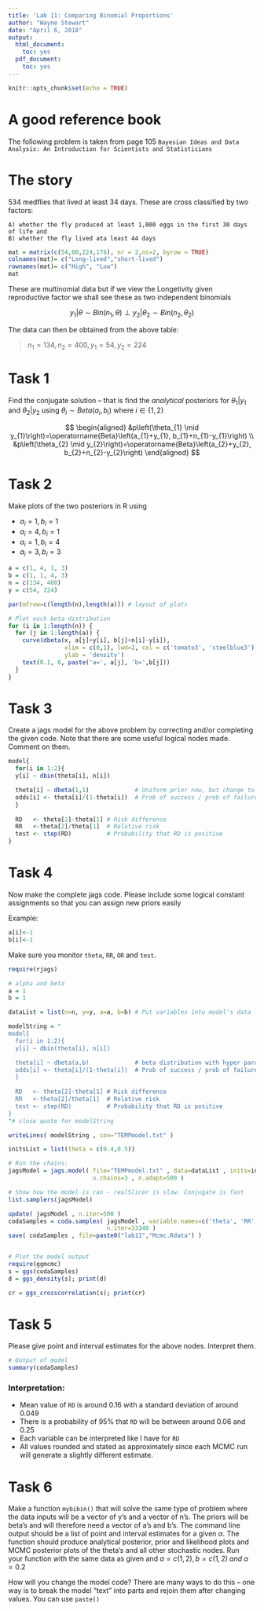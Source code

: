 ```yaml
---
title: 'Lab 11: Comparing Binomial Proportions'
author: "Wayne Stewart"
date: "April 6, 2018"
output:
  html_document:
    toc: yes
  pdf_document:
    toc: yes
---
```


```r
knitr::opts_chunk$set(echo = TRUE)
```

# A good reference book
The following problem is taken from page 105 `Bayesian Ideas and Data Analysis: An Introduction for Scientists and Statisticians` 



# The story

534 medflies that lived at least 34 days. These are cross classified by two factors:

    A) whether the fly produced at least 1,000 eggs in the first 30 days of life and
    B) whether the fly lived ata least 44 days
    
```r
mat = matrix(c(54,80,224,176), nr = 2,nc=2, byrow = TRUE)
colnames(mat)= c("Long-lived","short-lived")
rownames(mat)= c("High", "Low")
mat
```
These are multinomial data but if we view the Longetivity given reproductive factor we shall see these as two independent binomials

$$y_1|\theta \sim Bin(n_1,\theta) \perp y_2|\theta_2 \sim Bin(n_2, \theta_2)$$
    
The data can then be obtained from the above table:

> 
    $n_1=134,n_2=400, y_1=54, y_2 = 224$
    
    
    
# Task 1

Find the conjugate solution -- that is find the *analytical* posteriors for $\theta_1|y_1$ and $\theta_2|y_2$ using $\theta_i\sim Beta(a_i,b_i)$ where $i\in \{1,2\}$

$$
\begin{aligned}
&p\left(\theta_{1} \mid y_{1}\right)=\operatorname{Beta}\left(a_{1}+y_{1}, b_{1}+n_{1}-y_{1}\right) \\
&p\left(\theta_{2} \mid y_{2}\right)=\operatorname{Beta}\left(a_{2}+y_{2}, b_{2}+n_{2}-y_{2}\right)
\end{aligned}
$$


# Task 2
Make plots of the two posteriors in R using

* $a_i = 1, b_i =1$
* $a_i = 4, b_i =1$
* $a_i = 1, b_i =4$
* $a_i = 3, b_i =3$

```r
a = c(1, 4, 1, 3)
b = c(1, 1, 4, 3)
n = c(134, 400)
y = c(54, 224)

par(mfrow=c(length(n),length(a))) # layout of plots

# Plot each beta distribution
for (i in 1:length(n)) {
  for (j in 1:length(a)) {
    curve(dbeta(x, a[j]+y[i], b[j]+n[i]-y[i]),
                xlim = c(0,1), lwd=2, col = c('tomato3', 'steelblue3')[i],
                ylab = 'density')
    text(0.1, 6, paste('a=', a[j], 'b=',b[j]))
  }
}
```


# Task 3

Create a jags model for the above problem by correcting and/or completing the given code. Note that there are some useful logical nodes made. Comment on them.

```r
model{
  for(i in 1:2){
  y[i] ~ dbin(theta[i], n[i])

  theta[i] ~ dbeta(1,1)             # Uniform prior now, but change to a and b params
  odds[i] <- theta[i]/(1-theta[i])  # Prob of success / prob of failure
  }
  
  RD   <- theta[2]-theta[1] # Risk difference
  RR   <-theta[2]/theta[1]  # Relative risk
  test <- step(RD)          # Probability that RD is positive
}
```



# Task 4

Now make the complete jags code. Please include some logical constant assignments so that you can assign new priors easily

Example:

```r
a[i]<-1
b[i]<-1
```


Make sure you monitor `theta`, `RR`, `OR` and `test`.
```r
require(rjags)

# alpha and beta
a = 1 
b = 1 

dataList = list(n=n, y=y, a=a, b=b) # Put variables into model's data list

modelString = "
model{
  for(i in 1:2){
  y[i] ~ dbin(theta[i], n[i])

  theta[i] ~ dbeta(a,b)             # beta distribution with hyper params a and b
  odds[i] <- theta[i]/(1-theta[i])  # Prob of success / prob of failure
  }
  
  RD   <- theta[2]-theta[1] # Risk difference
  RR   <-theta[2]/theta[1]  # Relative risk
  test <- step(RD)          # Probability that RD is positive
}
"# close quote for modelString

writeLines( modelString , con="TEMPmodel.txt" )

initsList = list(theta = c(0.4,0.5))

# Run the chains:
jagsModel = jags.model( file="TEMPmodel.txt" , data=dataList , inits=initsList , 
                        n.chains=3 , n.adapt=500 )

# Show how the model is ran - realSlicer is slow. Conjugate is fast
list.samplers(jagsModel)

update( jagsModel , n.iter=500 )
codaSamples = coda.samples( jagsModel , variable.names=c('theta', 'RR', 'RD', 'test'),
                            n.iter=33340 )
save( codaSamples , file=paste0("lab11","Mcmc.Rdata") )


# Plot the model output
require(ggmcmc)
s = ggs(codaSamples)
d = ggs_density(s); print(d)

cr = ggs_crosscorrelation(s); print(cr)
```




# Task 5

Please give point and interval estimates for the above nodes. Interpret them.
```r
# Output of model
summary(codaSamples)
```

### Interpretation:
* Mean value of `RD` is around 0.16 with a standard deviation of around 0.049
* There is a probability of 95% that `RD` will be between around 0.06 and 0.25
* Each variable can be interpreted like I have for `RD`
* All values rounded and stated as approximately since each MCMC run will generate a slightly different estimate.

# Task 6

Make a function `mybibin()` that will solve the same type of problem where the data inputs will be a vector of y's and a vector of n's. The priors will be beta's and will therefore need a vector of a's and b's. 
The command line output should be a list of point and interval estimates for a given $\alpha$.
The function should produce analytical posterior, prior and likelihood plots and MCMC posterior plots of the theta's and all other stochastic nodes.
Run your function with the same data as given and $a = c(1,2), b= c(1,2)\; and\; \alpha = 0.2$

How will you change the model code? 
There are many ways to do this -- one way is to break the model "text" into parts and rejoin them after changing values. You can use `paste()`